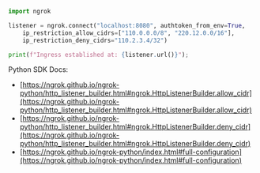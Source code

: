 ```python
import ngrok

listener = ngrok.connect("localhost:8080", authtoken_from_env=True,
    ip_restriction_allow_cidrs=["110.0.0.0/8", "220.12.0.0/16"],
    ip_restriction_deny_cidrs="110.2.3.4/32")

print(f"Ingress established at: {listener.url()}");
```

Python SDK Docs:

- [https://ngrok.github.io/ngrok-python/http_listener_builder.html#ngrok.HttpListenerBuilder.allow_cidr](https://ngrok.github.io/ngrok-python/http_listener_builder.html#ngrok.HttpListenerBuilder.allow_cidr)
- [https://ngrok.github.io/ngrok-python/http_listener_builder.html#ngrok.HttpListenerBuilder.deny_cidr](https://ngrok.github.io/ngrok-python/http_listener_builder.html#ngrok.HttpListenerBuilder.deny_cidr)
- [https://ngrok.github.io/ngrok-python/index.html#full-configuration](https://ngrok.github.io/ngrok-python/index.html#full-configuration)
